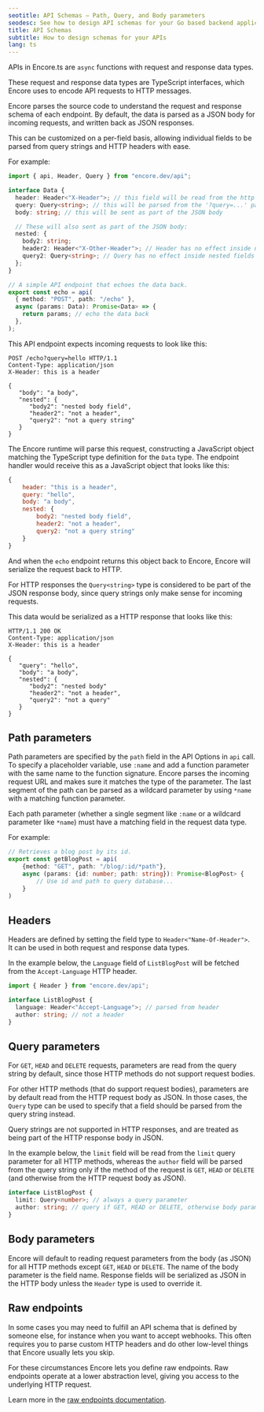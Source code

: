 ```yaml
---
seotitle: API Schemas – Path, Query, and Body parameters
seodesc: See how to design API schemas for your Go based backend application using Encore.
title: API Schemas
subtitle: How to design schemas for your APIs
lang: ts
---
```


APIs in Encore.ts are `async` functions with request and response data types.

These request and response data types are TypeScript interfaces, which Encore uses to encode API requests to HTTP messages.

Encore parses the source code to understand the request and response schema of each endpoint.
By default, the data is parsed as a JSON body for incoming requests, and written back as JSON responses.

This can be customized on a per-field basis, allowing individual fields to be parsed from query strings
and HTTP headers with ease.

For example:

```typescript
import { api, Header, Query } from "encore.dev/api";

interface Data {
  header: Header<"X-Header">; // this field will be read from the http header
  query: Query<string>; // this will be parsed from the '?query=...' parameter in the request url
  body: string; // this will be sent as part of the JSON body

  // These will also sent as part of the JSON body:
  nested: {
    body2: string;
    header2: Header<"X-Other-Header">; // Header has no effect inside nested fields
    query2: Query<string>; // Query has no effect inside nested fields
  };
}

// A simple API endpoint that echoes the data back.
export const echo = api(
  { method: "POST", path: "/echo" },
  async (params: Data): Promise<Data> => {
    return params; // echo the data back
  },
);
```

This API endpoint expects incoming requests to look like this:

```output
POST /echo?query=hello HTTP/1.1
Content-Type: application/json
X-Header: this is a header

{
   "body": "a body",
   "nested": {
      "body2": "nested body field",
      "header2": "not a header",
      "query2": "not a query string"
   }
}
```

The Encore runtime will parse this request, constructing a JavaScript object matching the TypeScript type definition
for the `Data` type. The endpoint handler would receive this as a JavaScript object that looks like this:

```javascript
{
    header: "this is a header",
    query: "hello",
    body: "a body",
    nested: {
        body2: "nested body field",
        header2: "not a header",
        query2: "not a query string"
    }
}
```

And when the `echo` endpoint returns this object back to Encore, Encore will serialize the request back to HTTP.

For HTTP responses the `Query<string>` type is considered to be part of the JSON response body, since query strings
only make sense for incoming requests.

This data would be serialized as a HTTP response that looks like this:

```output
HTTP/1.1 200 OK
Content-Type: application/json
X-Header: this is a header

{
   "query": "hello",
   "body": "a body",
   "nested": {
      "body2": "nested body"
      "header2": "not a header",
      "query2": "not a query"
   }
}
```

## Path parameters

Path parameters are specified by the `path` field in the API Options in `api` call.
To specify a placeholder variable, use `:name` and add a function parameter with the same name to the function signature.
Encore parses the incoming request URL and makes sure it matches the type of the parameter. The last segment of the path
can be parsed as a wildcard parameter by using `*name` with a matching function parameter.

Each path parameter (whether a single segment like `:name` or a wildcard parameter like `*name`) must have
a matching field in the request data type.

For example:

```ts
// Retrieves a blog post by its id.
export const getBlogPost = api(
    {method: "GET", path: "/blog/:id/*path"},
    async (params: {id: number; path: string}): Promise<BlogPost> {
        // Use id and path to query database...
    }
)
```

## Headers

Headers are defined by setting the field type to `Header<"Name-Of-Header">`. It can be used in both request and response data types.

In the example below, the `Language` field of `ListBlogPost` will be fetched from the
`Accept-Language` HTTP header.

```ts
import { Header } from "encore.dev/api";

interface ListBlogPost {
  language: Header<"Accept-Language">; // parsed from header
  author: string; // not a header
}
```

## Query parameters

For `GET`, `HEAD` and `DELETE` requests, parameters are read from the query string by default, since those HTTP methods
do not support request bodies.

For other HTTP methods (that do support request bodies), parameters are by default read from the HTTP request body as JSON.
In those cases, the `Query` type can be used to specify that a field should be parsed from the query string instead.

Query strings are not supported in HTTP responses, and are treated as being part of the HTTP response body in JSON.

In the example below, the `limit` field will be read from the `limit` query parameter for all HTTP methods,
whereas the `author` field will be parsed from the query string only if the method of
the request is `GET`, `HEAD` or `DELETE` (and otherwise from the HTTP request body as JSON).

```ts
interface ListBlogPost {
  limit: Query<number>; // always a query parameter
  author: string; // query if GET, HEAD or DELETE, otherwise body parameter
}
```

## Body parameters

Encore will default to reading request parameters from the body (as JSON) for all HTTP methods except `GET`, `HEAD` or
`DELETE`. The name of the body parameter is the field name.
Response fields will be serialized as JSON in the HTTP body unless the `Header` type is used to override it.

## Raw endpoints

In some cases you may need to fulfill an API schema that is defined by someone else, for instance when you want to accept webhooks.
This often requires you to parse custom HTTP headers and do other low-level things that Encore usually lets you skip.

For these circumstances Encore lets you define raw endpoints. Raw endpoints operate at a lower abstraction level, giving you access to the underlying HTTP request.

Learn more in the [raw endpoints documentation](/docs/ts/primitives/services-and-apis#raw-endpoints).
